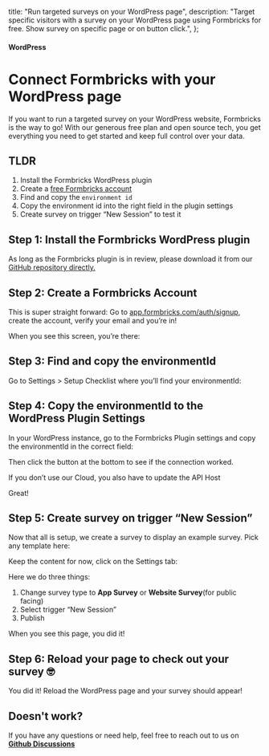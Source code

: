 

  title: "Run targeted surveys on your WordPress page",
  description:
    "Target specific visitors with a survey on your WordPress page using Formbricks for free. Show survey on specific page or on button click.",
};

#### WordPress

# Connect Formbricks with your WordPress page

If you want to run a targeted survey on your WordPress website, Formbricks is the way to go! With our generous free plan and open source tech, you get everything you need to get started and keep full control over your data.

## TLDR

1. Install the Formbricks WordPress plugin
2. Create a [free Formbricks account](https://app.formbricks.com/auth/signup)
3. Find and copy the `environment id`
4. Copy the environment id into the right field in the plugin settings
5. Create survey on trigger “New Session” to test it

## Step 1: Install the Formbricks WordPress plugin

As long as the Formbricks plugin is in review, please download it from our [GitHub repository directly.](https://github.com/formbricks/wordpress)

<MdxImage
  src={Img1}
  alt="Run targeted website survye on any WordPress site"
  quality="100"
  className="max-w-full rounded-lg sm:max-w-3xl"
/>

## Step 2: Create a Formbricks Account

This is super straight forward: Go to [app.formbricks.com/auth/signup](https://app.formbricks.com/auth/signup), create the account, verify your email and you’re in!

When you see this screen, you’re there:

<MdxImage
  src={Img2}
  alt="Free HotJar survey alternative open source"
  quality="100"
  className="max-w-full rounded-lg sm:max-w-3xl"
/>

## Step 3: Find and copy the environmentId

Go to Settings > Setup Checklist where you’ll find your environmentId:

<MdxImage
  src={Img3}
  alt="Run targeted surveys for free on WordPress pages"
  quality="100"
  className="max-w-full rounded-lg sm:max-w-3xl"
/>

## Step 4: Copy the environmentId to the WordPress Plugin Settings

In your WordPress instance, go to the Formbricks Plugin settings and copy the environmentId in the correct field:

<MdxImage
  src={Img5}
  alt="Free and open source HotJar survey on WordPress page"
  quality="100"
  className="max-w-full rounded-lg sm:max-w-3xl"
/>

Then click the button at the bottom to see if the connection worked.

<Note>If you don’t use our Cloud, you also have to update the API Host</Note>

Great!

## Step 5: Create survey on trigger “New Session”

Now that all is setup, we create a survey to display an example survey. Pick any template here:

<MdxImage
  src={Img2}
  alt="Free HotJar survey alternative open source"
  quality="100"
  className="max-w-full rounded-lg sm:max-w-3xl"
/>

Keep the content for now, click on the Settings tab:

<MdxImage
  src={Img4}
  alt="Free and open source HotJar survey on WordPress page"
  quality="100"
  className="max-w-full rounded-lg sm:max-w-3xl"
/>

Here we do three things:

1. Change survey type to **App Survey** or **Website Survey**(for public facing)
2. Select trigger “New Session”
3. Publish

<MdxImage
  src={Img6}
  alt="Open Source survey on targeted website wordpress"
  quality="100"
  className="max-w-full rounded-lg sm:max-w-3xl"
/>

When you see this page, you did it!

<MdxImage
  src={Img7}
  alt="Run free an open source targeted survey on any page"
  quality="100"
  className="max-w-full rounded-lg sm:max-w-3xl"
/>

## Step 6: Reload your page to check out your survey 🤓

You did it! Reload the WordPress page and your survey should appear!

## Doesn't work?

If you have any questions or need help, feel free to reach out to us on **[Github Discussions](https://github.com/formbricks/formbricks/discussions)**

